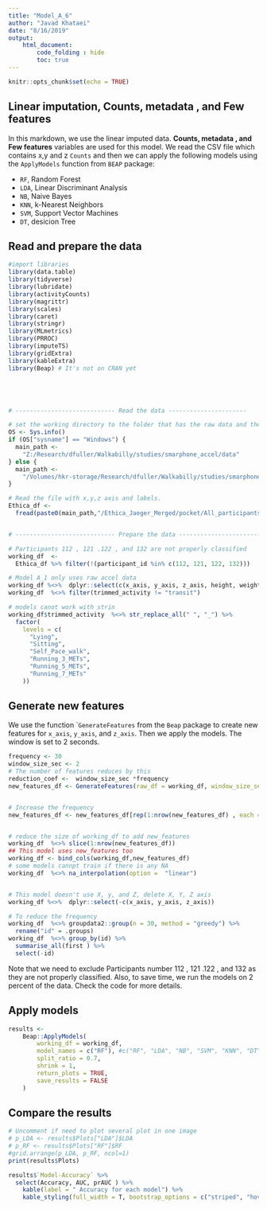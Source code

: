 ```yaml
---
title: "Model_A_6"
author: "Javad Khataei"
date: "8/16/2019"
output:
    html_document:
        code_folding : hide
        toc: true
---
```


```r
knitr::opts_chunk$set(echo = TRUE)
```

## Linear imputation, Counts, metadata , and Few features

In this markdown, we use the linear imputed data. **Counts, metadata , and Few features** variables are used for this model. We read the CSV file which contains x,y and z `Counts` and then we can apply the following models using the `ApplyModels` function from `BEAP` package:

- `RF`, Random Forest
- `LDA`, Linear Discriminant Analysis
- `NB`, Naive Bayes
- `KNN`, k-Nearest Neighbors
- `SVM`, Support Vector Machines
- `DT`, desicion Tree

## Read and prepare the data
```r

#import libraries
library(data.table)
library(tidyverse)
library(lubridate)
library(activityCounts)
library(magrittr)
library(scales)
library(caret)
library(stringr)
library(MLmetrics)
library(PRROC)
library(imputeTS)
library(gridExtra)
library(kableExtra)
library(Beap) # It's not on CRAN yet





# ---------------------------- Read the data ----------------------

# set the working directory to the folder that has the raw data and the intervals file
OS <- Sys.info()
if (OS["sysname"] == "Windows") {
  main_path <-
    "Z:/Research/dfuller/Walkabilly/studies/smarphone_accel/data"
} else {
  main_path <-
    "/Volumes/hkr-storage/Research/dfuller/Walkabilly/studies/smarphone_accel/data"
}

# Read the file with x,y,z axis and labels.
Ethica_df <-
  fread(paste0(main_path,"/Ethica_Jaeger_Merged/pocket/All_participants_pocket_with_count_for_Weka.csv"))


# ---------------------------- Prepare the data ----------------------------

# Participants 112 , 121 .122 , and 132 are not properly classified
working_df  <-
  Ethica_df %>% filter(!(participant_id %in% c(112, 121, 122, 132)))

# Model A_1 only uses raw accel data
working_df %<>%  dplyr::select(c(x_axis, y_axis, z_axis, height, weight, age,gender, x, y, z, trimmed_activity))
working_df  %<>% filter(trimmed_activity != "transit")

# models canot work with strin
working_df$trimmed_activity  %<>% str_replace_all(" ", "_") %>%
  factor(
    levels = c(
      "Lying",
      "Sitting",
      "Self_Pace_walk",
      "Running_3_METs",
      "Running_5_METs",
      "Running_7_METs"
    ))


```



## Generate new features
We use the function ``GenerateFeatures` from the `Beap` package to create new features for `x_axis`, `y_axis`, and `z_axis`. Then we apply the models. The window is set to 2 seconds.


```r
frequency <- 30
window_size_sec <- 2
# The number of features reduces by this
reduction_coef <-  window_size_sec *frequency 
new_features_df <- GenerateFeatures(raw_df = working_df, window_size_sec = window_size_sec, frequency = frequency)


# Increase the frequency
new_features_df <- new_features_df[rep(1:nrow(new_features_df) , each = reduction_coef), ]


# reduce the size of working_df to add new_features
working_df  %<>% slice(1:nrow(new_features_df))
## This model uses new_features too
working_df <- bind_cols(working_df,new_features_df)
# some models cannpt train if there is any NA
working_df  %<>% na_interpolation(option =  "linear")


# This model doesn't use X, y, and Z, delete X, Y, Z axis
working_df %<>%  dplyr::select(-c(x_axis, y_axis, z_axis))

# To reduce the frequency
working_df  %<>% groupdata2::group(n = 30, method = "greedy") %>%
  rename("id" = .groups)
working_df  %<>% group_by(id) %>%
  summarise_all(first ) %>%
  select(-id)


```



Note that we need to exclude Participants number 112 , 121 .122 , and 132 as they are not properly classified. Also, to save time, we run the models on 2 percent of the data. Check the code for more details.

## Apply models
```r
results <-
    Beap::ApplyModels(
        working_df = working_df,
        model_names = c("RF"), #c("RF", "LDA", "NB", "SVM", "KNN", "DT")
        split_ratio = 0.7,
        shrink = 1,
        return_plots = TRUE,
        save_results = FALSE
    )


```

## Compare the results



```r
# Uncomment if need to plot several plot in one image
# p_LDA <- results$Plots["LDA"]$LDA
# p_RF <- results$Plots["RF"]$RF
#grid.arrange(p_LDA, p_RF, ncol=1)
print(results$Plots)

results$`Model-Accuracy` %>%  
  select(Accuracy, AUC, prAUC ) %>% 
    kable(label = " Accuracy for each model") %>%
    kable_styling(full_width = T, bootstrap_options = c("striped", "hover"))
    

```

